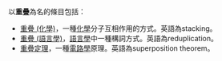 以'''重疊'''為名的條目包括：

* [[重疊_(化學)|重疊 (化學)]]，一種[[化學|化學]]分子互相作用的方式。英語為stacking。
* [[重疊_(語言學)|重疊 (語言學)]]，[[語言學|語言學]]中一種構詞方式。英語為reduplication。
* [[重疊定理|重疊定理]]，一種[[電路學|電路學]]原理。英語為superposition theorem。

{{消歧義|CAT=二字消歧义}}